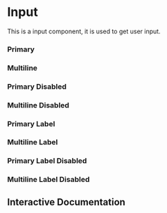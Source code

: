 

<Meta of={Story} />

# Input

This is a input component, it is used to get user input.

### Primary

<Canvas of={Story.Primary} />

### Multiline

<Canvas of={Story.Multiline} />

### Primary Disabled

<Canvas of={Story.PrimaryDisabled} />

### Multiline Disabled

<Canvas of={Story.MultilineDisabled} />

### Primary Label

<Canvas of={Story.PrimaryLabel} />

### Multiline Label

<Canvas of={Story.MultilineLabel} />

### Primary Label Disabled

<Canvas of={Story.PrimaryLabelDisabled} />

### Multiline Label Disabled

<Canvas of={Story.MultilineLabelDisabled} />

## Interactive Documentation

<Primary />
<Controls />
